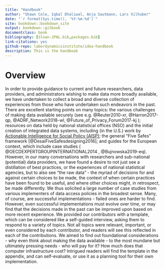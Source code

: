 ```yaml
---
title: "Handbook"
author: "Shawn Cole, Iqbal Dhaliwal, Anja Sautmann, Lars Vilhuber"
date: "`r format(Sys.time(), '%Y-%m-%d')`"
site: bookdown::bookdown_site
output: bookdown::gitbook
documentclass: book
bibliography: [Sloan-JPAL.bib,packages.bib]
link-citations: yes
github-repo: labordynamicsinstitute/idea-handbook
description: This is the handbook
---
```



# Overview {-}
In order to provide guidance to current and future researchers, data providers, and administrators wishing to make data more broadly available, we have undertaken to collect a broad and diverse collection of experiences from those who have undertaken such endeavors in the past. There are excellent starting points on many topics: the various challenges of making data available securely  (see e.g. @Reuter2010-xr, @Harron2017-qp,  @ADRF_Network2018-wl,  @Future_of_Privacy_Forum2017-kj ); resources on data held by national statistical offices (NSO) and the initial creation of integrated data systems, including (in the U.S.) work by [Actionable Intelligence for Social Policy (AISP)](https://www.aisp.upenn.edu/); the general "Five Safes" framework [@DesaiFiveSafesdesigning2016]; and guides for the European context, which include case studies ( @OECDEXPERTGROUPINTERNATIONAL2014 , @Bujnowska2019-eq). 
However, in our many conversations with researchers and sub-national (potential) data providers, we have found a desire to not just see a distillation of best practices, or the experiences of national statistical agencies, but to also see “the raw data” - the myriad of decisions for and against certain choices to be made, the context of when certain practices have been found to be useful, and where other choices might, in retrospect, be made differently.
We thus solicited a large number of case studies from various implementers of data access policies in the broadest sense. Many, of course, are successful implementations - failed ones are harder to find. However, even successful implementations must evolve over time, or may find that the decisions made in the past can be improved upon based on more recent experience. 
We provided our contributors with a template, which can be considered like a self-guided interview, asking them to respond to a variety of topics. Not all topics were relevant, important, or even considered by each contributor, and readers will see this reflected in each of the contributions. We aimed to find out foundational considerations - why even think about making the data available - to the most mundane but ultimately pressing needs - who will pay for it? How much does that computer infrastructure cost? Intrigued readers will find the template in the appendix, and can self-evaluate, or use it as a planning tool for their own implementation. 


